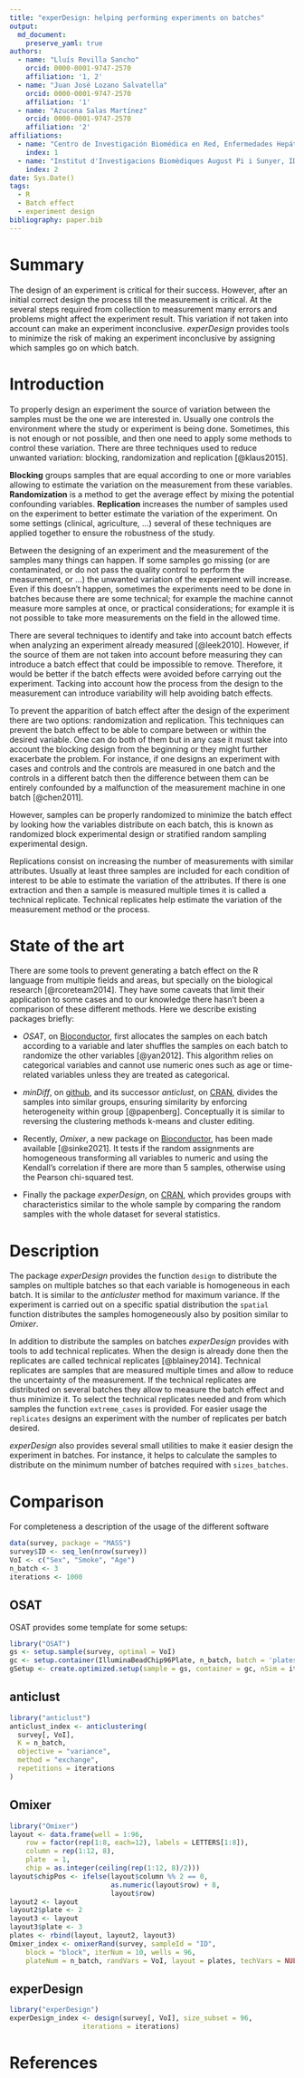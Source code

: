 ```yaml
---
title: "experDesign: helping performing experiments on batches"
output: 
  md_document:
    preserve_yaml: true
authors:
  - name: "Lluís Revilla Sancho"
    orcid: 0000-0001-9747-2570
    affiliation: '1, 2'
  - name: "Juan José Lozano Salvatella"
    orcid: 0000-0001-9747-2570
    affiliation: '1'
  - name: "Azucena Salas Martínez"
    orcid: 0000-0001-9747-2570
    affiliation: '2'
affiliations:
  - name: "Centro de Investigación Biomédica en Red, Enfermedades Hepáticas y Digestivas"
    index: 1
  - name: "Institut d'Investigacions Biomèdiques August Pi i Sunyer, IDIBAPS"
    index: 2
date: Sys.Date()
tags:
  - R
  - Batch effect
  - experiment design
bibliography: paper.bib
---
```


# Summary

The design of an experiment is critical for their success.
However, after an initial correct design the process till the measurement is critical.
At the several steps required from collection to measurement many errors and problems might affect the experiment result.
This variation if not taken into account can make an experiment inconclusive.
*experDesign* provides tools to minimize the risk of making an experiment inconclusive by assigning which samples go on which batch.

# Introduction

To properly design an experiment the source of variation between the samples must be the one we are interested in.
Usually one controls the environment where the study or experiment is being done.
Sometimes, this is not enough or not possible, and then one need to apply some methods to control these variation.
There are three techniques used to reduce unwanted variation: blocking, randomization and replication [@klaus2015].

**Blocking** groups samples that are equal according to one or more variables allowing to estimate the variation on the measurement from these variables.
**Randomization** is a method to get the average effect by mixing the potential confounding variables.
**Replication** increases the number of samples used on the experiment to better estimate the variation of the experiment.
On some settings (clinical, agriculture, ...) several of these techniques are applied together to ensure the robustness of the study.

Between the designing of an experiment and the measurement of the samples many things can happen.
If some samples go missing (or are contaminated, or do not pass the quality control to perform the measurement, or ...) the unwanted variation of the experiment will increase.
Even if this doesn't happen, sometimes the experiments need to be done in batches because there are some technical; for example the machine cannot measure more samples at once, or practical considerations; for example it is not possible to take more measurements on the field in the allowed time.

There are several techniques to identify and take into account batch effects when analyzing an experiment already measured [@leek2010]. However, if the source of them are not taken into account before measuring they can introduce a batch effect that could be impossible to remove.
Therefore, it would be better if the batch effects were avoided before carrying out the experiment.
Tacking into account how the process from the design to the measurement can introduce variability will help avoiding batch effects.

To prevent the apparition of batch effect after the design of the experiment there are two options: randomization and replication.
This techniques can prevent the batch effect to be able to compare between or within the desired variable.
One can do both of them but in any case it must take into account the blocking design from the beginning or they might further exacerbate the problem.
For instance, if one designs an experiment with cases and controls and the controls are measured in one batch and the controls in a different batch then the difference between them can be entirely confounded by a malfunction of the measurement machine in one batch [@chen2011].

However, samples can be properly randomized to minimize the batch effect by looking how the variables distribute on each batch, this is known as randomized block experimental design or stratified random sampling experimental design.

Replications consist on increasing the number of measurements with similar attributes.
Usually at least three samples are included for each condition of interest to be able to estimate the variation of the attributes.
If there is one extraction and then a sample is measured multiple times it is called a technical replicate.
Technical replicates help estimate the variation of the measurement method or the process.

# State of the art

There are some tools to prevent generating a batch effect on the R language from multiple fields and areas, but specially on the biological research [@rcoreteam2014].
They have some caveats that limit their application to some cases and to our knowledge there hasn't been a comparison of these different methods.
Here we describe existing packages briefly:

-   *OSAT*, on [Bioconductor](https://bioconductor.org/packages/OSAT/), first allocates the samples on each batch according to a variable and later shuffles the samples on each batch to randomize the other variables [@yan2012].
    This algorithm relies on categorical variables and cannot use numeric ones such as age or time-related variables unless they are treated as categorical.

-   *minDiff*, on [github](https://github.com/m-Py/minDiff), and its successor *anticlust*, on [CRAN](https://cran.r-project.org/package=anticlust), divides the samples into similar groups, ensuring similarity by enforcing heterogeneity within group [@papenberg].
    Conceptually it is similar to reversing the clustering methods k-means and cluster editing.

-   Recently, *Omixer*, a new package on [Bioconductor](https://bioconductor.org/packages/Omixer/), has been made available [@sinke2021].
    It tests if the random assignments are homogeneous transforming all variables to numeric and using the Kendall's correlation if there are more than 5 samples, otherwise using the Pearson chi-squared test.

-   Finally the package *experDesign*, on [CRAN](https://cran.r-project.org/package=experDesign), which provides groups with characteristics similar to the whole sample by comparing the random samples with the whole dataset for several statistics.

# Description

The package *experDesign* provides the function `design` to distribute the samples on multiple batches so that each variable is homogeneous in each batch.
It is similar to the *anticluster* method for maximum variance.
If the experiment is carried out on a specific spatial distribution the `spatial` function distributes the samples homogeneously also by position similar to *Omixer*.

In addition to distribute the samples on batches *experDesign* provides with tools to add technical replicates.
When the design is already done then the replicates are called technical replicates [@blainey2014].
Technical replicates are samples that are measured multiple times and allow to reduce the uncertainty of the measurement.
If the technical replicates are distributed on several batches they allow to measure the batch effect and thus minimize it.
To select the technical replicates needed and from which samples the function `extreme_cases` is provided.
For easier usage the `replicates` designs an experiment with the number of replicates per batch desired.

*experDesign* also provides several small utilities to make it easier design the experiment in batches.
For instance, it helps to calculate the samples to distribute on the minimum number of batches required with `sizes_batches`.

# Comparison

For completeness a description of the usage of the different software

```r
data(survey, package = "MASS")
survey$ID <- seq_len(nrow(survey))
VoI <- c("Sex", "Smoke", "Age")
n_batch <- 3
iterations <- 1000
```

## OSAT

OSAT provides some template for some setups:

```r
library("OSAT")
gs <- setup.sample(survey, optimal = VoI)
gc <- setup.container(IlluminaBeadChip96Plate, n_batch, batch = 'plates')
gSetup <- create.optimized.setup(sample = gs, container = gc, nSim = iterations)
```

## anticlust

```r
library("anticlust")
anticlust_index <- anticlustering(
  survey[, VoI],
  K = n_batch,
  objective = "variance",
  method = "exchange",
  repetitions = iterations
)
```

## Omixer

```r
library("Omixer")
layout <- data.frame(well = 1:96, 
    row = factor(rep(1:8, each=12), labels = LETTERS[1:8]),
    column = rep(1:12, 8), 
    plate  = 1,
    chip = as.integer(ceiling(rep(1:12, 8)/2)))
layout$chipPos <- ifelse(layout$column %% 2 == 0, 
                         as.numeric(layout$row) + 8,
                         layout$row)
layout2 <- layout
layout2$plate <- 2
layout3 <- layout
layout3$plate <- 3
plates <- rbind(layout, layout2, layout3)
Omixer_index <- omixerRand(survey, sampleId = "ID", 
    block = "block", iterNum = 10, wells = 96,
    plateNum = n_batch, randVars = VoI, layout = plates, techVars = NULL)
```

## experDesign

```r
library("experDesign")
experDesign_index <- design(survey[, VoI], size_subset = 96,
                  iterations = iterations)
```

# References
